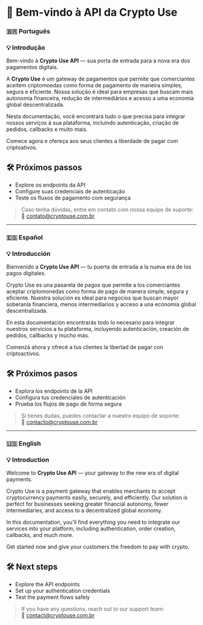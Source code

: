 # 👋 Bem-vindo à API da Crypto Use

### 🇧🇷 Português

### 💡 Introdução


Bem-vindo à **Crypto Use API** — sua porta de entrada para a nova era dos pagamentos digitais.

A **Crypto Use** é um gateway de pagamentos que permite que comerciantes aceitem criptomoedas como forma de pagamento de maneira simples, segura e eficiente. Nossa solução é ideal para empresas que buscam mais autonomia financeira, redução de intermediários e acesso a uma economia global descentralizada.

Nesta documentação, você encontrará tudo o que precisa para integrar nossos serviços à sua plataforma, incluindo autenticação, criação de pedidos, callbacks e muito mais.

Comece agora e ofereça aos seus clientes a liberdade de pagar com criptoativos.


## 🛠️ Próximos passos

- Explore os endpoints da API  
- Configure suas credenciais de autenticação  
- Teste os fluxos de pagamento com segurança

> Caso tenha dúvidas, entre em contato com nossa equipe de suporte:  
> 📧 contato@cryptouse.com.br

---

### 🇪🇸 Español

### 💡 Introducción

Bienvenido a **Crypto Use API** — tu puerta de entrada a la nueva era de los pagos digitales.

Crypto Use es una pasarela de pagos que permite a los comerciantes aceptar criptomonedas como forma de pago de manera simple, segura y eficiente. Nuestra solución es ideal para negocios que buscan mayor soberanía financiera, menos intermediarios y acceso a una economía global descentralizada.

En esta documentación encontrarás todo lo necesario para integrar nuestros servicios a tu plataforma, incluyendo autenticación, creación de pedidos, callbacks y mucho más.

Comenzá ahora y ofrecé a tus clientes la libertad de pagar con criptoactivos.

## 🛠️ Próximos pasos

- Explora los endpoints de la API  
- Configura tus credenciales de autenticación  
- Prueba los flujos de pago de forma segura

> Si tienes dudas, puedes contactar a nuestro equipo de soporte:  
> 📧 contacto@cryptouse.com.br

---

### 🇺🇸 English

### 💡 Introduction

Welcome to **Crypto Use API** — your gateway to the new era of digital payments.

Crypto Use is a payment gateway that enables merchants to accept cryptocurrency payments easily, securely, and efficiently. Our solution is perfect for businesses seeking greater financial autonomy, fewer intermediaries, and access to a decentralized global economy.

In this documentation, you'll find everything you need to integrate our services into your platform, including authentication, order creation, callbacks, and much more.

Get started now and give your customers the freedom to pay with crypto.


## 🛠️ Next steps

- Explore the API endpoints  
- Set up your authentication credentials  
- Test the payment flows safely

> If you have any questions, reach out to our support team:  
> 📧 contact@cryptouse.com.br
